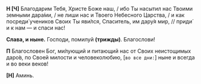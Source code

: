 **Н [Ч]** Благодарим Тебя, Христе Боже наш, / ибо Ты насытил нас Твоими земными дара́ми, / не лиши нас и Твоего Небесного Царства, / и как посреди́ учеников Своих Ты яви́лся, Спаситель, им дару́я мир, // приди́ и к нам — и спаси нас!

**Слава, и ныне.** Господи, помилуй **(трижды)**. Благослови!

**П** Благословен Бог, ми́лующий и питающий нас от Своих неистощимых даро́в, по Своей милости и человеколюбию, <R>[</R>`во все дни:`<R>]</R> ныне и всегда и во веки веков!

**[Н]** Аминь.
